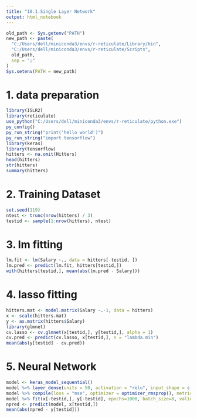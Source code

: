 ```yaml
---
title: "10.1.Single Layer Network"
output: html_notebook
---
```

```r
old_path <- Sys.getenv("PATH")
new_path <- paste(
  "C:/Users/dell/miniconda3/envs/r-reticulate/Library/bin",
  "C:/Users/dell/miniconda3/envs/r-reticulate/Scripts",
  old_path,
  sep = ";"
)
Sys.setenv(PATH = new_path)
```

# 1. data preparation
```r
library(ISLR2)
library(reticulate)
use_python("C:/Users/dell/miniconda3/envs/r-reticulate/python.exe")
py_config()
py_run_string("print('hello world')")
py_run_string("import tensorflow")
library(keras)
library(tensorflow)
hitters <- na.omit(Hitters)
head(hitters)
str(hitters)
summary(hitters)
```

# 2. Training Dataset
```r
set.seed(119)
ntest <- trunc(nrow(hitters) / 3)
testid <- sample(1:nrow(hitters), ntest)
```

# 3. lm fitting
```r
lm.fit <- lm(Salary ~., data = hitters[-testid, ])
lm.pred <- predict(lm.fit, hitters[testid,])
with(hitters[testid,], mean(abs(lm.pred - Salary)))
```

# 4. lasso fitting
```r
hitters.mat <- model.matrix(Salary ~.-1, data = hitters)
x <- scale(hitters.mat)
y <- as.matrix(hitters$Salary)
library(glmnet)
cv.lasso <- cv.glmnet(x[testid,], y[testid,], alpha = 1)
cv.pred <- predict(cv.lasso, x[testid,], s = "lambda.min")
mean(abs(y[testid] - cv.pred))
```
# 5. Neural Network
```r
model <- keras_model_sequential()
model %>% layer_dense(units = 50, activation = "relu", input_shape = c(20)) %>% layer_dropout(rate = 0.4) %>% layer_dense(units = 1)
model %>% compile(loss = "mse", optimizer = optimizer_rmsprop(), metrics = list("mean_absolute_error"))
model %>% fit(x[-testid,], y[-testid], epochs=1000, batch_size=8, validation_data=list(x[testid,],y[testid]))
npred <- predict(model, x[testid,])
mean(abs(npred - y[testid]))
```

